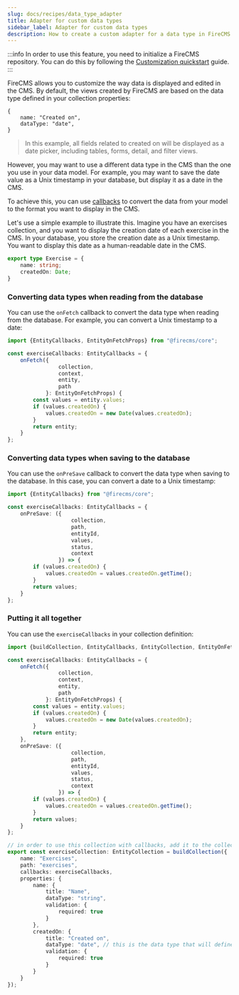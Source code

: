 ```yaml
---
slug: docs/recipes/data_type_adapter
title: Adapter for custom data types
sidebar_label: Adapter for custom data types
description: How to create a custom adapter for a data type in FireCMS
---
```


:::info
In order to use this feature, you need to initialize a FireCMS repository. You can do this by following the
[Customization quickstart](../cloud/quickstart) guide.
:::

FireCMS allows you to customize the way data is displayed and edited in the CMS. By default, the views created by
FireCMS are based on the data type defined in your collection properties:

```json5
{
    name: "Created on",
    dataType: "date",
}
```
> In this example, all fields related to created on will be displayed as a date picker, including tables,
> forms, detail, and filter views.

However, you may want to use a different data type in the CMS than the one you use in your data model. For example, you
may want to save the date value as a Unix timestamp in your database, but display it as a date in the CMS.

To achieve this, you can use [callbacks](../collections/callbacks) to convert the data from your model to the format
you want to display in the CMS.

Let's use a simple example to illustrate this. Imagine you have an exercises collection, and you want to display the
creation date of each exercise in the CMS. In your database, you store the creation date as a Unix timestamp. You want
to display this date as a human-readable date in the CMS.

```typescript
export type Exercise = {
    name: string;
    createdOn: Date;
}
```

### Converting data types when reading from the database

You can use the `onFetch` callback to convert the data type when reading from the database. For example, you can convert
a Unix timestamp to a date:

```typescript
import {EntityCallbacks, EntityOnFetchProps} from "@firecms/core";

const exerciseCallbacks: EntityCallbacks = {
    onFetch({
                collection,
                context,
                entity,
                path
            }: EntityOnFetchProps) {
        const values = entity.values;
        if (values.createdOn) {
            values.createdOn = new Date(values.createdOn);
        }
        return entity;
    }
};
```

### Converting data types when saving to the database

You can use the `onPreSave` callback to convert the data type when saving to the database. In this case,
you can convert a date to a Unix timestamp:

```typescript
import {EntityCallbacks} from "@firecms/core";

const exerciseCallbacks: EntityCallbacks = {
    onPreSave: ({
                    collection,
                    path,
                    entityId,
                    values,
                    status,
                    context
                }) => {
        if (values.createdOn) {
            values.createdOn = values.createdOn.getTime();
        }
        return values;
    }
};
```

### Putting it all together

You can use the `exerciseCallbacks` in your collection definition:

```typescript
import {buildCollection, EntityCallbacks, EntityCollection, EntityOnFetchProps} from "@firecms/core";

const exerciseCallbacks: EntityCallbacks = {
    onFetch({
                collection,
                context,
                entity,
                path
            }: EntityOnFetchProps) {
        const values = entity.values;
        if (values.createdOn) {
            values.createdOn = new Date(values.createdOn);
        }
        return entity;
    },
    onPreSave: ({
                    collection,
                    path,
                    entityId,
                    values,
                    status,
                    context
                }) => {
        if (values.createdOn) {
            values.createdOn = values.createdOn.getTime();
        }
        return values;
    }
};

// in order to use this collection with callbacks, add it to the collection definitions in the main app configuration
export const exerciseCollection: EntityCollection = buildCollection({
    name: "Exercises",
    path: "exercises",
    callbacks: exerciseCallbacks,
    properties: {
        name: {
            title: "Name",
            dataType: "string",
            validation: {
                required: true
            }
        },
        createdOn: {
            title: "Created on",
            dataType: "date", // this is the data type that will define the created views
            validation: {
                required: true
            }
        }
    }
});
```

